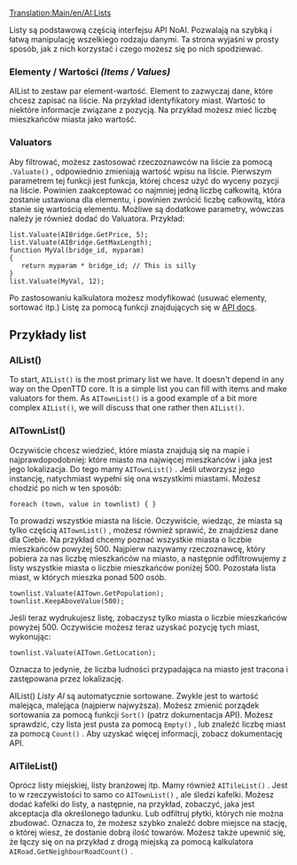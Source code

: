 [[Translation:Main/en/AI:Lists]]
{{en/-}}
<!--{{en/NoAI}}-->{{pl/NoAI}}

Listy są podstawową częścią interfejsu API NoAI. Pozwalają na szybką i łatwą manipulację wszelkiego rodzaju danymi. Ta strona wyjaśni w prosty sposób, jak z nich korzystać i czego możesz się po nich spodziewać.

=== Elementy / Wartości ''(Items / Values)'' ===
AIList to zestaw par element-wartość. Element to zazwyczaj dane, które chcesz zapisać na liście. Na przykład identyfikatory miast. Wartość to niektóre informacje związane z pozycją. Na przykład możesz mieć liczbę mieszkańców miasta jako wartość.

=== Valuators <small></small> ===
Aby filtrować, możesz zastosować rzeczoznawców na liście za pomocą <code><list>.Valuate(<valuator>)</code> , odpowiednio zmieniają wartość wpisu na liście.
Pierwszym parametrem tej funkcji jest funkcja, której chcesz użyć do wyceny pozycji na liście. Powinien zaakceptować co najmniej jedną liczbę całkowitą, która zostanie ustawiona dla elementu, i powinien zwrócić liczbę całkowitą, która stanie się wartością elementu. Możliwe są dodatkowe parametry, wówczas należy je również dodać do Valuatora. Przykład:

 list.Valuate(AIBridge.GetPrice, 5);
 list.Valuate(AIBridge.GetMaxLength);
 function MyVal(bridge_id, myparam)
 {
    return myparam * bridge_id; // This is silly
 }
 list.Valuate(MyVal, 12);

Po zastosowaniu kalkulatora możesz modyfikować (usuwać elementy, sortować itp.) Listę za pomocą funkcji znajdujących się w [http://noai.openttd.org/docs/trunk/classAIList.html API docs].

== Przykłady list ==
=== AIList() ===

To start, <code>AIList()</code> is the most primary list we have. It doesn't depend in any way on the OpenTTD core. It is a simple list you can fill with items and make valuators for them. As <code>AITownList()</code> is a good example of a bit more complex <code>AIList()</code>, we will discuss that one rather then <code>AIList()</code>.

=== AITownList() ===

Oczywiście chcesz wiedzieć, które miasta znajdują się na mapie i najprawdopodobniej: które miasto ma najwięcej mieszkańców i jaka jest jego lokalizacja. Do tego mamy <code>AITownList()</code> . Jeśli utworzysz jego instancję, natychmiast wypełni się ona wszystkimi miastami. Możesz chodzić po nich w ten sposób:

 foreach (town, value in townlist) { }

To prowadzi wszystkie miasta na liście. Oczywiście, wiedząc, że miasta są tylko częścią  <code>AITownList()</code> , możesz również sprawić, że znajdziesz dane dla Ciebie. Na przykład chcemy poznać wszystkie miasta o liczbie mieszkańców powyżej 500. Najpierw nazywamy rzeczoznawcę, który pobiera za nas liczbę mieszkańców na miasto, a następnie odfiltrowujemy z listy wszystkie miasta o liczbie mieszkańców poniżej 500. Pozostała lista miast, w których mieszka ponad 500 osób.

 townlist.Valuate(AITown.GetPopulation);
 townlist.KeepAboveValue(500);

Jeśli teraz wydrukujesz listę, zobaczysz tylko miasta o liczbie mieszkańców powyżej 500. Oczywiście możesz teraz uzyskać pozycję tych miast, wykonując:

 townlist.Valuate(AITown.GetLocation);

Oznacza to jedynie, że liczba ludności przypadająca na miasto jest tracona i zastępowana przez lokalizację.

AIList() ''Listy AI'' są automatycznie sortowane. Zwykle jest to wartość malejąca, malejąca (najpierw najwyższa). Możesz zmienić porządek sortowania za pomocą funkcji <code>Sort()</code> (patrz dokumentacja API). Możesz sprawdzić, czy lista jest pusta za pomocą <code>Empty()</code> , lub znaleźć liczbę miast za pomocą <code>Count()</code> . Aby uzyskać więcej informacji, zobacz dokumentację API.

=== AITileList() ===

Oprócz listy miejskiej, listy branżowej itp. Mamy również <code>AITileList()</code> . Jest to w rzeczywistości to samo co <code>AITownList()</code> , ale śledzi kafelki. Możesz dodać kafelki do listy, a następnie, na przykład, zobaczyć, jaka jest akceptacja dla określonego ładunku. Lub odfiltruj płytki, których nie można zbudować. Oznacza to, że możesz szybko znaleźć dobre miejsce na stację, o której wiesz, że dostanie dobrą ilość towarów. Możesz także upewnić się, że łączy się on na przykład z drogą miejską za pomocą kalkulatora <code>AIRoad.GetNeighbourRoadCount()</code> .